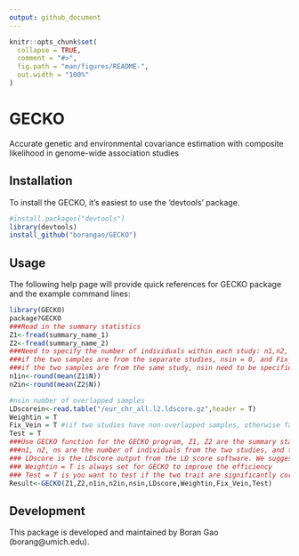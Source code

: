 ```yaml
---
output: github_document
---
```


<!-- README.md is generated from README.Rmd. Please edit that file -->

```r
knitr::opts_chunk$set(
  collapse = TRUE,
  comment = "#>",
  fig.path = "man/figures/README-",
  out.width = "100%"
)
```
# GECKO

Accurate genetic and environmental covariance estimation with composite likelihood in genome-wide association studies

## Installation
To install the GECKO, it's easiest to use the 'devtools' package.

``` r
#install.packages("devtools")
library(devtools)
install_github("borangao/GECKO")
```

## Usage

The following help page will provide quick references for GECKO package and the example command lines:
```r 
library(GECKO)
package?GECKO
###Read in the summary statistics
Z1<-fread(summary_name_1)
Z2<-fread(summary_name_2)
###Need to specify the number of individuals within each study: n1,n2, and number of the overlapping individuals in the two studies:ns
###if the two samples are from the separate studies, nsin = 0, and Fix_Vein = 1
###if the two samples are from the same study, nsin need to be specified
n1in<-round(mean(Z1$N))
n2in<-round(mean(Z2$N))

#nsin number of overlapped samples
LDscorein<-read.table("/eur_chr_all.l2.ldscore.gz",header = T)
Weightin = T
Fix_Vein = T #(if two studies have non-overlapped samples, otherwise false)
Test = T
###Use GECKO function for the GECKO program, Z1, Z2 are the summary statistic files 
###n1, n2, ns are the number of individuals from the two studies, and the number of overlapped individuals
### LDscore is the LDscore output from the LD score software. We suggest to use 1000 genome reference panel for the LD score calculation
### Weightin = T is always set for GECKO to improve the efficiency
### Test = T is you want to test if the two trait are significantly correlated, otherwise you could specify it to be false
Result<-GECKO(Z1,Z2,n1in,n2in,nsin,LDscore,Weightin,Fix_Vein,Test)

```

## Development

This package is developed and maintained by Boran Gao (borang@umich.edu).




